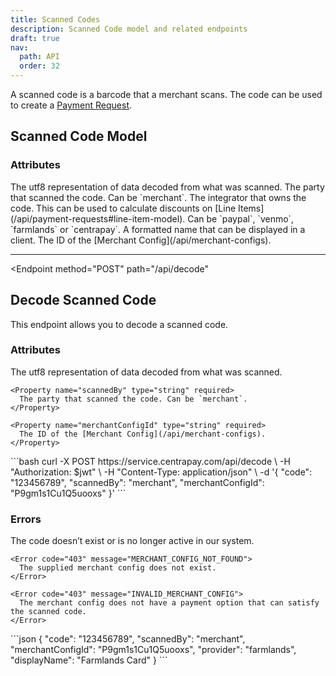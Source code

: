 ```yaml
---
title: Scanned Codes
description: Scanned Code model and related endpoints
draft: true
nav:
  path: API
  order: 32
---
```


A scanned code is a barcode that a merchant scans. The code can be used to create a [Payment Request](/api/payment-requests).

## Scanned Code Model

### Attributes

<Properties>
  <Property name="code" type="string">
    The utf8 representation of data decoded from what was scanned.
  </Property>

  <Property name="scannedBy" type="string">
    The party that scanned the code. Can be `merchant`.
  </Property>

  <Property name="provider" type="string">
    The integrator that owns the code. This can be used to calculate discounts on [Line Items](/api/payment-requests#line-item-model). Can be `paypal`, `venmo`, `farmlands` or `centrapay`.
  </Property>

  <Property name="displayName" type="string">
    A formatted name that can be displayed in a client.
  </Property>

  <Property name="merchantConfigId" type="string">
    The ID of the [Merchant Config](/api/merchant-configs).
  </Property>
</Properties>

---

<Endpoint
  method="POST"
  path="/api/decode"
>
  ## Decode Scanned Code

  This endpoint allows you to decode a scanned code.

  ### Attributes
  <Properties>
    <Property name="code" type="string" required>
      The utf8 representation of data decoded from what was scanned.
    </Property>

    <Property name="scannedBy" type="string" required>
      The party that scanned the code. Can be `merchant`.
    </Property>

    <Property name="merchantConfigId" type="string" required>
      The ID of the [Merchant Config](/api/merchant-configs).
    </Property>
  </Properties>

  <CodePanel slot="code-examples" title="Request" method="POST" path="/api/decode">
    ```bash
    curl -X POST https://service.centrapay.com/api/decode \
      -H "Authorization: $jwt" \
      -H "Content-Type: application/json" \
      -d '{
        "code": "123456789",
        "scannedBy": "merchant",
        "merchantConfigId": "P9gm1s1Cu1Q5uooxs"
      }'
    ```
  </CodePanel>

  ### Errors
  <Properties>
    <Error code="403" message="UNKNOWN_CODE">
      The code doesn’t exist or is no longer active in our system.
    </Error>

    <Error code="403" message="MERCHANT_CONFIG_NOT_FOUND">
      The supplied merchant config does not exist.
    </Error>

    <Error code="403" message="INVALID_MERCHANT_CONFIG">
      The merchant config does not have a payment option that can satisfy the scanned code.
    </Error>
  </Properties>

  <CodePanel slot="code-examples" title="Response">
    ```json
    {
      "code": "123456789",
      "scannedBy": "merchant",
      "merchantConfigId": "P9gm1s1Cu1Q5uooxs",
      "provider": "farmlands",
      "displayName": "Farmlands Card"
    }
    ```
  </CodePanel>
</Endpoint>
